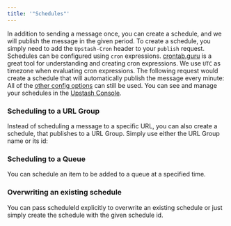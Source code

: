 ```yaml
---
title: '"Schedules"'
---
```

In addition to sending a message once, you can create a schedule, and we will
publish the message in the given period. To create a schedule, you simply need
to add the `Upstash-Cron` header to your `publish` request.
Schedules can be configured using `cron` expressions.
[crontab.guru](https://crontab.guru/) is a great tool for understanding and
creating cron expressions.
We use `UTC` as timezone when evaluating cron expressions.
The following request would create a schedule that will automatically publish
the message every minute:
All of the [other config options](/qstash/howto/publishing#optional-parameters-and-configuration)
can still be used.
You can see and manage your schedules in the
[Upstash Console](https://console.upstash.com/qstash).
### Scheduling to a URL Group
Instead of scheduling a message to a specific URL, you can also create a
schedule, that publishes to a URL Group. Simply use either the URL Group name or its id:
### Scheduling to a Queue
You can schedule an item to be added to a queue at a specified time.
### Overwriting an existing schedule
You can pass scheduleId explicitly to overwrite an existing schedule or just simply create the schedule
with the given schedule id.